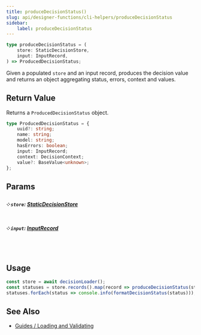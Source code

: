 ```yaml
---
title: produceDecisionStatus()
slug: api/designer-functions/cli-helpers/produceDecisionStatus
sidebar:
    label: produceDecisionStatus
---
```


```ts
type produceDecisionStatus = (
    store: StaticDecisionStore,
    input: InputRecord,
) => ProducedDecisionStatus;
```

Given a populated `store` and an input record, produces the decision value and returns
an object aggregating status, errors, context and values.

## Return Value

Returns a `ProducedDecisionStatus` object.

```ts
type ProducedDecisionStatus = {
    uuid?: string;
    name: string;
    model: string;
    hasErrors: boolean;
    input: InputRecord;
    context: DecisionContext;
    value?: BaseValue<unknown>;
};
```

## Params

##### ༶ `store`: [StaticDecisionStore](/api/designer-functions/Types/StaticDecisionStore)

##### ༶ `input`: [InputRecord](/api/designer-decisions/Types/InputRecord)

&nbsp;

## Usage

```js
const store = await decisionLoader();
const statuses = store.records().map(record => produceDecisionStatus(store, record));
statuses.forEach(status => console.info(formatDecisionStatus(status)));
```

## See Also

-   [Guides / Loading and Validating](/guides/loading-and-validating-design-decisions/)
